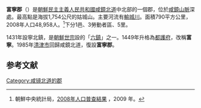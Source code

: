 {{Infobox  Korean settlement
| context = north
| img = DPRK2006_Hambuk-Puryong.PNG
| hangul = 부령군
| hanja = {{linktext|富|寧|郡}}
|rr=Buryeong-gun
|mr=Puryŏng-gun
| area_km2 = 790
|  pop = 48958
| popyear = 2008
|  divs = 1邑、3勞動者區、5里
}}
'''富寧郡'''（{{kor|諺=부령군|漢=富寧郡|羅=Puryŏng gun|f=y}}）是[[朝鮮民主主義人民共和國|朝鮮民主主義人民共和國]][[咸鏡北道|咸鏡北道]]中北部的一個郡，位於[[咸鏡山脈|咸鏡山脈]]深處。最高點是海拔1,754公尺的姑城山。主要河流有[[輸城川|輸城川]]。面積790平方公里，2008年人口48,958人。<ref>朝鮮中央統計局，[http://unstats.un.org/unsd/demographic/sources/census/2010_PHC/North_Korea/Final%20national%20census%20report.pdf 2008年人口普查結果] {{Wayback|url=http://unstats.un.org/unsd/demographic/sources/census/2010_PHC/North_Korea/Final%20national%20census%20report.pdf |date=20100331091148 }}，2009 年。</ref>下分1邑、3勞動者區、5里。

1431年設寧北鎮，是[[朝鮮世宗|朝鮮世宗]]設的「[[四郡六鎮|六鎮]]」之一。1449年升格為[[都護府|都護府]]，改稱'''富寧'''。1985年[[清津市|清津市]]回歸咸鏡北道，復設'''富寧郡'''。
==参考文献==
<div class="references-small">
<references></references>
</div>

{{咸鏡北道行政區劃}}

{{DEFAULTSORT:Puryong-gun}}
[[Category:咸镜北道的郡|Category:咸镜北道的郡]]